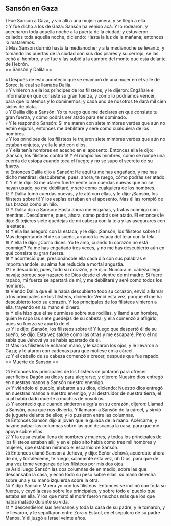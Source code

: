 == Sansón en Gaza ==

{{anchor|1}} <small>1</small> Fue Sansón a Gaza, y vio allí a una mujer ramera, y se llegó a ella.<br>
{{anchor|2}} <small>2</small> Y fue dicho a los de Gaza: Sansón ha venido acá. Y lo rodearon, y acecharon toda aquella noche a la puerta de la ciudad; y estuvieron callados toda aquella noche, diciendo: Hasta la luz de la mañana; entonces lo mataremos.<br>
{{anchor|3}} <small>3</small> Mas Sansón durmió hasta la medianoche; y a la medianoche se levantó, y tomando las puertas de la ciudad con sus dos pilares y su cerrojo, se las echó al hombro, y se fue y las subió a la cumbre del monte que está delante de Hebrón.<br>
== Sansón y Dalila ==

{{anchor|4}} <small>4</small> Después de esto aconteció que se enamoró de una mujer en el valle de Sorec, la cual se llamaba Dalila.<br>
{{anchor|5}} <small>5</small> Y vinieron a ella los príncipes de los filisteos, y le dijeron: Engáñale e infórmate en qué consiste su gran fuerza, y cómo lo podríamos vencer, para que lo atemos y lo dominemos; y cada uno de nosotros te dará mil cien siclos de plata.<br>
{{anchor|6}} <small>6</small> Y Dalila dijo a Sansón: Yo te ruego que me declares en qué consiste tu gran fuerza, y cómo podrás ser atado para ser dominado.<br>
{{anchor|7}} <small>7</small> Y le respondió Sansón: Si me ataren con siete mimbres verdes que aún no estén enjutos, entonces me debilitaré y seré como cualquiera de los hombres.<br>
{{anchor|8}} <small>8</small> Y los príncipes de los filisteos le trajeron siete mimbres verdes que aún no estaban enjutos, y ella le ató con ellos.<br>
{{anchor|9}} <small>9</small> Y ella tenía hombres en acecho en el aposento. Entonces ella le dijo: ¡Sansón, los filisteos contra ti! Y él rompió los mimbres, como se rompe una cuerda de estopa cuando toca el fuego; y no se supo el secreto de su fuerza.<br>
{{anchor|10}} <small>10</small> Entonces Dalila dijo a Sansón: He aquí tú me has engañado, y me has dicho mentiras; descúbreme, pues, ahora, te ruego, cómo podrás ser atado.<br>
{{anchor|11}} <small>11</small> Y él le dijo: Si me ataren fuertemente con cuerdas nuevas que no se hayan usado, yo me debilitaré, y seré como cualquiera de los hombres.<br>
{{anchor|12}} <small>12</small> Y Dalila tomó cuerdas nuevas, y le ató con ellas, y le dijo: ¡Sansón, los filisteos sobre ti! Y los espías estaban en el aposento. Mas él las rompió de sus brazos como un hilo.<br>
{{anchor|13}} <small>13</small> Y Dalila dijo a Sansón: Hasta ahora me engañas, y tratas conmigo con mentiras. Descúbreme, pues, ahora, cómo podrás ser atado. El entonces le dijo: Si tejieres siete guedejas de mi cabeza con la tela y las asegurares con la estaca.<br>
{{anchor|14}} <small>14</small> Y ella las aseguró con la estaca, y le dijo: ¡Sansón, los filisteos sobre ti! Mas despertando él de su sueño, arrancó la estaca del telar con la tela.<br>
{{anchor|15}} <small>15</small> Y ella le dijo: ¿Cómo dices: Yo te amo, cuando tu corazón no está conmigo? Ya me has engañado tres veces, y no me has descubierto aún en qué consiste tu gran fuerza.<br>
{{anchor|16}} <small>16</small> Y aconteció que, presionándole ella cada día con sus palabras e importunándole, su alma fue reducida a mortal angustia.<br>
{{anchor|17}} <small>17</small> Le descubrió, pues, todo su corazón, y le djio: Nunca a mi cabeza llegó navaja; porque soy nazareo de Dios desde el vientre de mi madre. Si fuere rapado, mi fuerza se apartará de mí, y me debilitaré y seré como todos los hombres.<br>
{{anchor|18}} <small>18</small> Viendo Dalila que él le había descubierto todo su corazón, envió a llamar a los principales de los filisteos, diciendo: Venid esta vez, porque él me ha descubierto todo su corazón. Y los principales de los filisteos vinieron a ella, trayendo en su mano el dinero.<br>
{{anchor|19}} <small>19</small> Y ella hizo que él se durmiese sobre sus rodillas, y llamó a un hombre, quien le rapó las siete guedejas de su cabeza; y ella comenzó a afligirlo, pues su fuerza se apartó de él.<br>
{{anchor|20}} <small>20</small> Y le dijo: ¡Sansón, los filisteos sobre ti! Y luego que despertó él de su sueño, se dijo: Esta vez saldré como las otras y me escaparé. Pero él no sabía que Jehová ya se había apartado de él.<br>
{{anchor|21}} <small>21</small> Mas los filisteos le echaron mano, y le sacaron los ojos, y le llevaron a Gaza; y le ataron con cadenas para que moliese en la cárcel.<br>
{{anchor|22}} <small>22</small> Y el cabello de su cabeza comenzó a crecer, después que fue rapado.<br>
== Muerte de Sansón ==

{{anchor|23}} <small>23</small> Entonces los principales de los filisteos se juntaron para ofrecer sacrificio a Dagón su dios y para alegrarse; y dijeron: Nuestro dios entregó en nuestras manos a Sansón nuestro enemigo.<br>
{{anchor|24}} <small>24</small> Y viéndolo el pueblo, alabaron a su dios, diciendo: Nuestro dios entregó en nuestras manos a nuestro enemigo, y al destruidor de nuestra tierra, el cual había dado muerte a muchos de nosotros.<br>
{{anchor|25}} <small>25</small> Y aconteció que cuando sintieron alegría en su corazón, dijeron: Llamad a Sansón, para que nos divierta. Y llamaron a Sansón de la cárcel, y sirvió de juguete delante de ellos; y lo pusieron entre las columnas.<br>
{{anchor|26}} <small>26</small> Entonces Sansón dijo al joven que le guiaba de la mano: Acércame, y hazme palpar las columnas sobre las que descansa la casa, para que me apoye sobre ellas.<br>
{{anchor|27}} <small>27</small> Y la casa estaba llena de hombres y mujeres, y todos los principales de los filisteos estaban allí; y en el piso alto había como tres mil hombres y mujeres, que estaban mirando el escarnio de Sansón.<br>
{{anchor|28}} <small>28</small> Entonces clamó Sansón a Jehová, y dijo: Señor Jehová, acuérdate ahora de mí, y fortaléceme, te ruego, solamente esta vez, oh Dios, para que de una vez tome venganza de los filisteos por mis dos ojos.<br>
{{anchor|29}} <small>29</small> Asió luego Sansón las dos columnas de en medio, sobre las que descansaba la casa, y echó todo su peso sobre ellas, su mano derecha sobre una y su mano izquierda sobre la otra.<br>
{{anchor|30}} <small>30</small> Y dijo Sansón: Muera yo con los filisteos. Entonces se inclinó con toda su fuerza, y cayó la casa sobre los principales, y sobre todo el pueblo que estaba en ella. Y los que mató al morir fueron muchos más que los que había matado durante su vida.<br>
{{anchor|31}} <small>31</small> Y descendieron sus hermanos y toda la casa de su padre, y le tomaron, y le llevaron, y le sepultaron entre Zora y Estaol, en el sepulcro de su padre Manoa. Y él juzgó a Israel veinte años.<br>

